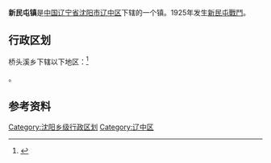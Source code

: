 {{unreferenced|time=2019-03-12T10:12:58+00:00}}
{{中国乡级行政区|21/01/22/106/000}}
'''新民屯镇'''是[[中华人民共和国|中国]][[辽宁省|辽宁省]][[沈阳市|沈阳市]][[辽中区|辽中区]]下辖的一个镇。1925年发生[[新民屯戰鬥|新民屯戰鬥]]。

== 行政区划 ==
桥头溪乡下辖以下地区：<ref>{{PRC admin/ref sgc|21/01/22/106/000}}</ref>

{{PRC admin/children|21/01/22/106/000}}。

== 参考资料 ==

{{reflist}}

{{辽宁小作品}}
{{辽宁省沈阳市辽中区行政区划}}

[[Category:沈阳乡级行政区划|Category:沈阳乡级行政区划]]
[[Category:辽中区|Category:辽中区]]